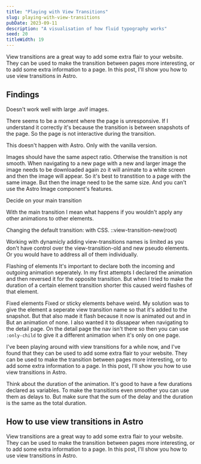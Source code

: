 ```yaml
---
title: "Playing with View Transitions"
slug: playing-with-view-transitions
pubDate: 2023-09-11
description: "A visualisation of how fluid typography works"
seed: 20
titleWidth: 19
---
```


View transitions are a great way to add some extra flair to your website. They can be used to make the transition between pages more interesting, or to add some extra information to a page. In this post, I'll show you how to use view transitions in Astro.

## Findings

Doesn't work well with large .avif images.

There seems to be a moment where the page is unresponsive. If I understand it correctly it's because the transition is between snapshots of the page. So the page is not interactive during the transition.

This doesn't happen with Astro. Only with the vanilla version.

Images should have the same aspect ratio. Otherwise the transition is not smooth. When navigating to a new page with a new and larger image the image needs to be downloaded again zo it will animate to a white screen and then the image will appear. So it's best to transtition to a page with the same image. But then the image need to be the same size. And you can't use the Astro Image component's features.

Decide on your main transition

With the main transition I mean what happens if you wouldn't apply any other animations to other elements.

Changing the default transition: with CSS. ::view-transition-new(root)

Working with dynamicly adding view-transitions names is limited as you don't have control over the view-transition-old and new pseudo elements. Or you would have to address all of them individually.

Flashing of elements
It's important to declare both the incoming and outgoing animation seperately. In my first attempts I declared the animation and then reversed it for the opposite transition. But when I tried to make the duration of a certain element transition shorter this caused weird flashes of that element.

Fixed elements
Fixed or sticky elements behave weird. My solution was to give the element a seperate view transition name so that it's added to the snapshot. But that also made it flash because it now is animated out and in But an animation of none. I also wanted it to dissapear when navigating to the detail page. On the detail page the nav isn't there so then you can use `:only-child` to give it a different animation when it's only on one page.

I've been playing around with view transitions for a while now, and I've found that they can be used to add some extra flair to your website. They can be used to make the transition between pages more interesting, or to add some extra information to a page. In this post, I'll show you how to use view transitions in Astro.

Think about the duration of the animation. It's good to have a few durations declared as variables. To make the transitions even smoother you can use them as delays to. But make sure that the sum of the delay and the duration is the same as the total duration.

## How to use view transitions in Astro

View transitions are a great way to add some extra flair to your website. They can be used to make the transition between pages more interesting, or to add some extra information to a page. In this post, I'll show you how to use view transitions in Astro.
